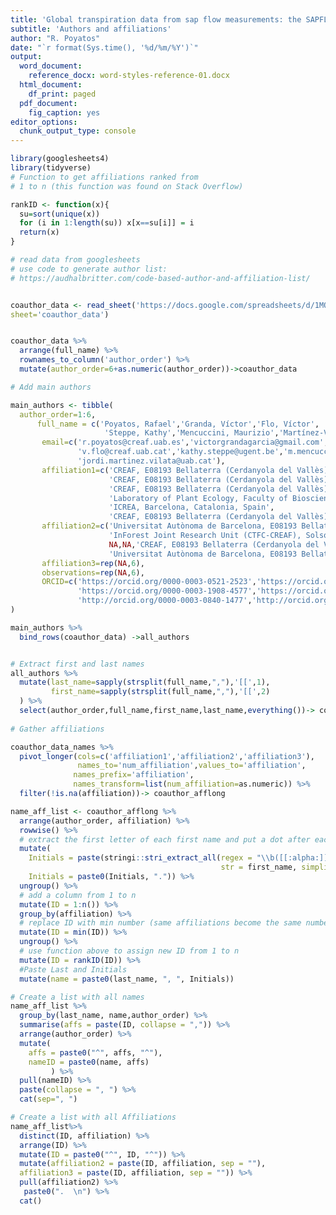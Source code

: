 ```yaml
---
title: 'Global transpiration data from sap flow measurements: the SAPFLUXNET database'
subtitle: 'Authors and affiliations'
author: "R. Poyatos"
date: "`r format(Sys.time(), '%d/%m/%Y')`"
output:
  word_document: 
    reference_docx: word-styles-reference-01.docx
  html_document:
    df_print: paged
  pdf_document: 
    fig_caption: yes
editor_options: 
  chunk_output_type: console
---
```


```r

library(googlesheets4)
library(tidyverse)
# Function to get affiliations ranked from 
# 1 to n (this function was found on Stack Overflow)

rankID <- function(x){
  su=sort(unique(x))
  for (i in 1:length(su)) x[x==su[i]] = i
  return(x)
}

```

```r

# read data from googlesheets
# use code to generate author list:
# https://audhalbritter.com/code-based-author-and-affiliation-list/


coauthor_data <- read_sheet('https://docs.google.com/spreadsheets/d/1MO43IQFSb7aB607u6RiZ6afgk97fwX8DIC4LvN2W1V8',
sheet='coauthor_data')


coauthor_data %>% 
  arrange(full_name) %>% 
  rownames_to_column('author_order') %>% 
  mutate(author_order=6+as.numeric(author_order))->coauthor_data

# Add main authors

main_authors <- tibble(
  author_order=1:6,
      full_name = c('Poyatos, Rafael','Granda, Víctor','Flo, Víctor',
                     'Steppe, Kathy','Mencuccini, Maurizio','Martínez-Vilalta, Jordi'),
       email=c('r.poyatos@creaf.uab.es','victorgrandagarcia@gmail.com',
               'v.flo@creaf.uab.cat','kathy.steppe@ugent.be','m.mencuccini@creaf.uab.cat',
               'jordi.martinez.vilata@uab.cat'),
       affiliation1=c('CREAF, E08193 Bellaterra (Cerdanyola del Vallès), Catalonia, Spain',
                      'CREAF, E08193 Bellaterra (Cerdanyola del Vallès), Catalonia, Spain',
                      'CREAF, E08193 Bellaterra (Cerdanyola del Vallès), Catalonia, Spain',
                      'Laboratory of Plant Ecology, Faculty of Bioscience Engineering, Ghent University, B‐9000 Ghent, Belgium',
                      'ICREA, Barcelona, Catalonia, Spain',
                      'CREAF, E08193 Bellaterra (Cerdanyola del Vallès), Catalonia, Spain'),
       affiliation2=c('Universitat Autònoma de Barcelona, E08193 Bellaterra, (Cerdanyola del Vallès), Catalonia, Spain',
                      'InForest Joint Research Unit (CTFC‐CREAF), Solsona, Catalonia, Spain',
                      NA,NA,'CREAF, E08193 Bellaterra (Cerdanyola del Vallès), Catalonia, Spain',
                      'Universitat Autònoma de Barcelona, E08193 Bellaterra, (Cerdanyola del Vallès), Catalonia, Spain'),
       affiliation3=rep(NA,6),
       observations=rep(NA,6),
       ORCID=c('https://orcid.org/0000-0003-0521-2523','https://orcid.org/0000-0002-0469-1991',
               'https://orcid.org/0000-0003-1908-4577','https://orcid.org/0000-0001-6252-0704',
               'http://orcid.org/0000-0003-0840-1477','http://orcid.org/0000-0002-2332-7298')
)

main_authors %>% 
  bind_rows(coauthor_data) ->all_authors


# Extract first and last names
all_authors %>% 
  mutate(last_name=sapply(strsplit(full_name,","),'[[',1),
         first_name=sapply(strsplit(full_name,","),'[[',2)
  ) %>% 
  select(author_order,full_name,first_name,last_name,everything())-> coauthor_data_names
         
# Gather affiliations

coauthor_data_names %>% 
  pivot_longer(cols=c('affiliation1','affiliation2','affiliation3'),
               names_to='num_affiliation',values_to='affiliation',
              names_prefix='affiliation', 
              names_transform=list(num_affiliation=as.numeric)) %>% 
  filter(!is.na(affiliation))-> coauthor_afflong


```


```r

name_aff_list <- coauthor_afflong %>% 
  arrange(author_order, affiliation) %>% 
  rowwise() %>% 
  # extract the first letter of each first name and put a dot after each letter
  mutate(
    Initials = paste(stringi::stri_extract_all(regex = "\\b([[:alpha:]])", 
                                               str = first_name, simplify = TRUE), collapse = ". "),
    Initials = paste0(Initials, ".")) %>%
  ungroup() %>% 
  # add a column from 1 to n
  mutate(ID = 1:n()) %>%
  group_by(affiliation) %>% 
  # replace ID with min number (same affiliations become the same number)
  mutate(ID = min(ID)) %>% 
  ungroup() %>% 
  # use function above to assign new ID from 1 to n
  mutate(ID = rankID(ID)) %>%
  #Paste Last and Initials
  mutate(name = paste0(last_name, ", ", Initials))

```



```r

# Create a list with all names
name_aff_list %>%   
  group_by(last_name, name,author_order) %>% 
  summarise(affs = paste(ID, collapse = ",")) %>% 
  arrange(author_order) %>% 
  mutate(
    affs = paste0("^", affs, "^"),
    nameID = paste0(name, affs)     
         ) %>% 
  pull(nameID) %>% 
  paste(collapse = ", ") %>% 
  cat(sep=", ")

```


```r

# Create a list with all Affiliations
name_aff_list%>% 
  distinct(ID, affiliation) %>% 
  arrange(ID) %>% 
  mutate(ID = paste0("^", ID, "^")) %>% 
  mutate(affiliation2 = paste(ID, affiliation, sep = ""), 
  affiliation3 = paste(ID, affiliation, sep = "")) %>% 
  pull(affiliation2) %>% 
   paste0(".  \n") %>%
  cat()
```

